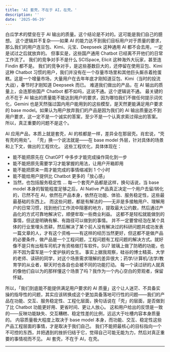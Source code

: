 ```yaml
---
title: 'AI 套壳，不在于 AI，在壳。'
description: ''
date: '2025-06-29'
---
```


白瓜学术的壁垒在于 AI 输出的质量。这个结论是不对的。这可能是我们自己的臆想。
这个逻辑并不复杂——如果 AI 的能力达不到我们目标用户对于质量的要求，那么我们的用户连豆包、Kimi、元宝、Deepseek 这种通用 AI 都不会去用，一定是试过之后就放弃的。
但事实是，这些国产通用 Chatbot 已经离不开他们的日常工作流了。
我们的竞争对手不是什么 SCISpace, Elicit 这种海外大玩家，甚至连 Findin 都不是。
我们的竞争对手，是这些基数巨大的，还停留在使用豆包、Kimi 这种 Chatbot 习惯的用户，我们并没有在一个存量市场里和其他巨头厮杀着抢蛋糕。这是一个增量市场，大量用户在去年年底才刚知道豆包、Kimi（当时的投流大战），春节时才刚知道 Deepseek 而已。
难道我们做出的产品，在 AI 输出的质量上，会连那些国产 Chatbot 都不如吗，这说不通。这个逻辑说不通。
最关键的点不在于 AI 输出的质量能不能达到用户的要求，因为哪怕我们不做任何提示词优化，Gemini 也是天然强过国内用户能用到的这些模型，是天然更能满足用户要求的 base model。如果认为用户放弃我们的产品是因为我们的 AI 输出质量达不到用户要求，这一定不是一个诚实的答案，至少不是一个认真求索过得出的答案。
所以，真正重要的问题不是这个。

AI 应用产品，本质上就是套壳，AI 的核都是一样，差异全在那层壳。肖宏说，“壳有壳的用处”。
「壳」换一个说法就是——在 base model 外层，针对具体的场景和上下文，做出的工程优化。
这些工程优化，具体体现在：

- 能不能把原先在 ChatGPT 中多步才能完成操作简化到一步
- 能不能把原先需要学习才能掌握的用法，让用户开箱即用
- 能不能把原来一周才能完成的事情缩减到 1 个小时
- 能不能给用户提供比 Chatbot 更多的「放心感」
- 当然，也包括服务稳定性
  ...
  每一个套壳产品都是这样，换句话说，当 base model 本身的智能程度足够之后，AI Native 产品真正决定一个用户去留/转化的，已然不在 AI，依然在产品本身，依然在功能、体验、服务稳定性，这些最最基础的东西上。
  而这些问题，都是有解法的——无非是多接触用户、理解用户的日常习惯，找到他们工作流中阻塞的地方，提取最大公约数，然后通过产品化的方式可靠地解决它，顺便牟取一些商业利益。
  这都不是轻松就能做到的事情，但这是明确有解、有路径可以做到的事情。
  并不一定要曾经泡在某个具体的行业里埋头苦耕，然后解决了某个前人没有解决过的科研问题并成功发表一篇文章的人，才有这个资格——有这样的经历当然更好，但这都不是做产品的必要条件，做产品是一个工程问题，工程问题有工程问题的解决方式。就好像不是只有出租车司机才有资格做打车软件。SU7 玻璃上做了防晒的功能，也并不因为雷军是一个爱护肤的女生。
  事实上据我观察，硅谷的博士精英、大学的老师、读研的同学，对这个场景需求理解的差异很大；药学/计算机/法学/教育学的从业者，聊天时也各自也会被不同的功能打动。
  每一个读过研的人就真的像他们自以为的那样懂这个场景了吗？我作为一个内心空白的旁观者，保留怀疑。

所以，「我们到底能不能提供满足用户要求的 AI 质量」这个让人迷茫、不具备实操的指导性的问题，其实应该转换成这个更加具备落地可行性的问题——我们的产品在功能、交互、服务稳定性、工程化层面，换句话说在「壳」的层面，是否做到了比 Chatbot 功能更好用、更省时间、更让人放心。
这和用户给出的反馈是一致的——反映功能缺失、交互糟糕、稳定性差的比例，远远大于吐槽内容本身质量的。
内容质量极大程度上取决于 base model 本身，而功能、交互、稳定性这些产品工程层面的事情，才是取决于我们自己。
我们不能把最核心的目标指向一个不可控的东西，并把遇到的挫折归结于它，觉得自己可能无能为力，然后对真正重要的事情视而不见。
AI 套壳，不在于 AI，在壳。

---
